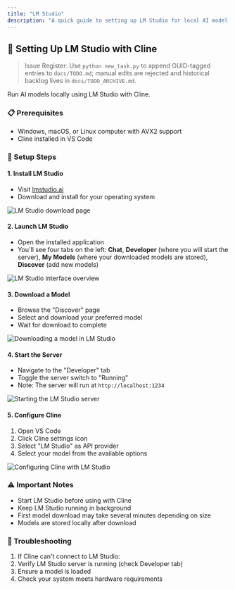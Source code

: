 ```yaml
---
title: "LM Studio"
description: "A quick guide to setting up LM Studio for local AI model execution with Cline."
---
```


## 🤖 Setting Up LM Studio with Cline
> Issue Register: Use `python new_task.py` to append GUID-tagged entries to `docs/TODO.md`; manual edits are rejected and historical backlog lives in `docs/TODO_ARCHIVE.md`.

Run AI models locally using LM Studio with Cline.

### 📋 Prerequisites

-   Windows, macOS, or Linux computer with AVX2 support
-   Cline installed in VS Code

### 🚀 Setup Steps

#### 1. Install LM Studio

-   Visit [lmstudio.ai](https://lmstudio.ai)
-   Download and install for your operating system

<Frame>
	<img src="https://storage.googleapis.com/cline_public_images/docs/assets/image%20(7).png" alt="LM Studio download page" />
</Frame>

#### 2. Launch LM Studio

-   Open the installed application
-   You'll see four tabs on the left: **Chat**, **Developer** (where you will start the server), **My Models** (where your downloaded models are stored), **Discover** (add new models)

<Frame>
	<img
		src="https://storage.googleapis.com/cline_public_images/docs/assets/image%20(10).png"
		alt="LM Studio interface overview"
	/>
</Frame>

#### 3. Download a Model

-   Browse the "Discover" page
-   Select and download your preferred model
-   Wait for download to complete

<Frame>
	<img
		src="https://storage.googleapis.com/cline_public_images/docs/assets/lm-studio-download-model.gif"
		alt="Downloading a model in LM Studio"
	/>
</Frame>

#### 4. Start the Server

-   Navigate to the "Developer" tab
-   Toggle the server switch to "Running"
-   Note: The server will run at `http://localhost:1234`

<Frame>
	<img
		src="https://storage.googleapis.com/cline_public_images/docs/assets/lm-studio-starting-server.gif"
		alt="Starting the LM Studio server"
	/>
</Frame>

#### 5. Configure Cline

1. Open VS Code
2. Click Cline settings icon
3. Select "LM Studio" as API provider
4. Select your model from the available options

<Frame>
	<img
		src="https://storage.googleapis.com/cline_public_images/docs/assets/lm-studio-select-model-cline.gif"
		alt="Configuring Cline with LM Studio"
	/>
</Frame>

### ⚠️ Important Notes

-   Start LM Studio before using with Cline
-   Keep LM Studio running in background
-   First model download may take several minutes depending on size
-   Models are stored locally after download

### 🔧 Troubleshooting

1. If Cline can't connect to LM Studio:
2. Verify LM Studio server is running (check Developer tab)
3. Ensure a model is loaded
4. Check your system meets hardware requirements
